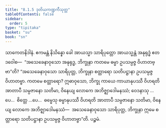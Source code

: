 ```yaml
---
title: "8.1.5 ဒုတိယကဏ္ဍကီသုတ္တ"
tableOfContents: false
sidebar:
  order: 5
type: "tipitaka"
basket: "su"
book: "sn"
---
```



<DynamicBreadcrumb />

<Division number="903" book="sn" e="ch" v="18" p="418">

<Paragraph number="1571" book="sn">
သာကေတနိဒါနံ. ဧကမန္တံ နိသိန္နော ခေါ အာယသ္မာ သာရိပုတ္တော အာယသ္မန္တံ အနုရုဒ္ဓံ ဧတဒဝေါစ—  “အသေခေနာဝုသော အနုရုဒ္ဓ, ဘိက္ခုနာ ကတမေ ဓမ္မာ ဥပသမ္ပဇ္ဇ ဝိဟာတဗ္ဗာ”တိ? “အသေခေနာဝုသော သာရိပုတ္တ, ဘိက္ခုနာ စတ္တာရော သတိပဋ္ဌာနာ ဥပသမ္ပဇ္ဇ ဝိဟာတဗ္ဗာ. ကတမေ စတ္တာရော? ဣဓာဝုသော, ဘိက္ခု ကာယေ ကာယာနုပဿီ ဝိဟရတိ အာတာပီ သမ္ပဇာနော သတိမာ, ဝိနေယျ လောကေ အဘိဇ္ဈာဒေါမနဿံ; ဝေဒနာသု …ပေ…  စိတ္တေ …ပေ…  ဓမ္မေသု ဓမ္မာနုပဿီ ဝိဟရတိ အာတာပီ သမ္ပဇာနော သတိမာ, ဝိနေယျ လောကေ အဘိဇ္ဈာဒေါမနဿံ—  အသေခေနာဝုသော သာရိပုတ္တ, ဘိက္ခုနာ ဣမေ စတ္တာရော သတိပဋ္ဌာနာ ဥပသမ္ပဇ္ဇ ဝိဟာတဗ္ဗာ”တိ.

</Paragraph>
</Division>

<Paragraph number="1572" type="center" book="sn">
ပဉ္စမံ.
</Paragraph>